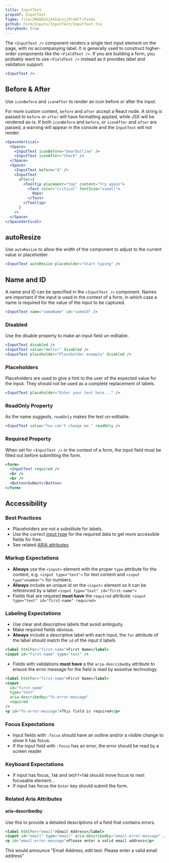 ```yaml
---
title: InputText
propsOf: InputText
figma: file/2MG6DoSjk4IaLnjjFCnKFf/Forms
github: Form/Inputs/InputText/InputText.tsx
storybook: true
---
```


The `<InputText />` component renders a single text input element on the page, with no accompanying label. It is generally used to construct higher-order components like the `<FieldText />`. If you are building a form, you probably want to use `<FieldText />` instead as it provides label and validation support.

```jsx
<InputText />
```

## Before & After

Use `iconBefore` and `iconAfter` to render an icon before or after the input.

For more custom content, `before` and `after` accept a React node. A string is passed to `before` or `after` will have formatting applied, while JSX will be rendered as-is.
If both `iconBefore` and `before`, or `iconAfter` and `after` are passed, a warning will appear in the console and the `InputText` will not render.

```jsx
<SpaceVertical>
  <Space>
    <InputText iconBefore="GearOutline" />
    <InputText iconAfter="Check" />
  </Space>
  <Space>
    <InputText before="$" />
    <InputText
      after={
        <Tooltip placement="top" content="Try again">
          <Text color="critical" fontSize="xsmall">
            Oops!
          </Text>
        </Tooltip>
      }
    />
  </Space>
</SpaceVertical>
```

## autoResize

Use `autoResize` to allow the width of the component to adjust to the current value or placeholder.

```jsx
<InputText autoResize placeholder="Start typing" />
```

## Name and ID

A name and ID can be specified in the `<InputText />` component. Names are important if the input is used in the context of a form, in which case a name is required for the value of the input to be captured.

```jsx
<InputText name="someName" id="someId" />
```

### Disabled

Use the disable property to make an input field un-editable.

```jsx
<InputText disabled />
<InputText value="Hello!" disabled />
<InputText placeholder="Placeholder example" disabled />
```

### Placeholders

Placeholders are used to give a hint to the user of the expected value for the input. They should not be used as a complete replacement of labels.

```jsx
<InputText placeholder="Enter your text here..." />
```

### ReadOnly Property

As the name suggests, `readOnly` makes the text un-editable.

```jsx
<InputText value="You can't change me." readOnly />
```

### Required Property

When set for `<InputText />` in the context of a form, the input field must be filled out before submitting the form.

```jsx
<form>
  <InputText required />
  <br />
  <br />
  <Button>Submit</Button>
</form>
```

## Accessibility

### Best Practices

- Placeholders are not a substitute for labels.
- Use the correct [input type](https://developer.mozilla.org/en-US/docs/Web/HTML/Element/input#Form_%3Cinput%3E_types_) for the required data to get more accessible fields for free.
- See related [ARIA attributes](#related-aria-attributes)

### Markup Expectations

- **Always** use the `<input>` element with the proper `type` attribute for the content, e.g. `<input type="text">` for text content and `<input type"=number">` for numbers.
- **Always** include an unique id on the `<input>` element so it can be referenced by a label `<input type="text" id="first-name">`
- Fields that are required **must have** the `required` attribute: `<input type="text" id="first-name" required>`

### Labeling Expectations

- Use clear and descriptive labels that avoid ambiguity.
- Make required fields obvious.
- **Always** include a descriptive label with each input, the `for` attribute of the label should match the `id` of the input it labels

```jsx
<label htmlFor="first-name">First Name</label>
<input id="first-name" type="text" />
```

- Fields with validations **must have** a the `aria-desrcibedby` attribute to ensure the error message for the field is read by assistive technology.

```jsx
<label htmlFor="first-name">First Name</label>
<input
  id="first-name"
  type="text"
  aria-describedby="fn-error-message"
  required
/>
<p id="fn-error-message">This field is required</p>
```

### Focus Expectations

- Input fields with `:focus` should have an outline and/or a visible change to show it has focus.
- If the input field with `:focus` has an error, the error should be read by a screen reader

### Keyboard Expectations

- If input has focus, `TAB` and `SHIFT+TAB` should move focus to next focusable element...
- If input has focus the `Enter` key should submit the form.

### Related Aria Attributes

#### aria-describedby

Use this to provide a detailed descriptions of a field that contains errors.

```jsx
<label htmlFor="email">Email Address</label>
<input id="email" type="email" aria-describedby="email-error-message" />
<p id="email-error-message">Please enter a valid email address</p>
```

This would announce "Email Address, edit text. Please enter a valid email address"
